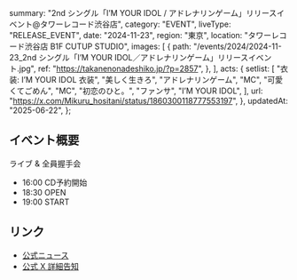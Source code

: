   summary:
    "2nd シングル「I’M YOUR IDOL / アドレナリンゲーム」リリースイベント@タワーレコード渋谷店",
  category: "EVENT",
  liveType: "RELEASE_EVENT",
  date: "2024-11-23",
  region: "東京",
  location: "タワーレコード渋谷店 B1F CUTUP STUDIO",
  images: [
    {
      path: "/events/2024/2024-11-23_2nd シングル「I’M YOUR IDOL／アドレナリンゲーム」リリースイベント.jpg",
      ref: "https://takanenonadeshiko.jp/?p=2857",
    },
  ],
  acts: {
    setlist: [
      "衣装: I’M YOUR IDOL 衣装",
      "美しく生きろ",
      "アドレナリンゲーム",
      "MC",
      "可愛くてごめん",
      "MC",
      "初恋のひと。",
      "ファンサ",
      "I’M YOUR IDOL",
    ],
    url: "https://x.com/Mikuru_hositani/status/1860300118777553197",
  },
  updatedAt: "2025-06-22",
};

## イベント概要

ライブ & 全員握手会

- 16:00 CD予約開始
- 18:30 OPEN
- 19:00 START

## リンク

- [公式ニュース](https://takanenonadeshiko.jp/?p=2857)
- [公式 X 詳細告知](https://x.com/takanenofficial/status/1857349224863813931)
